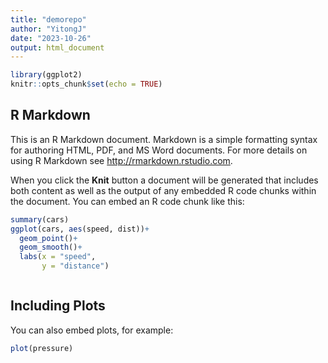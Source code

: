 ```yaml
---
title: "demorepo"
author: "YitongJ"
date: "2023-10-26"
output: html_document
---
```


```r
library(ggplot2)
knitr::opts_chunk$set(echo = TRUE)
```

## R Markdown

This is an R Markdown document. Markdown is a simple formatting syntax for authoring HTML, PDF, and MS Word documents. For more details on using R Markdown see <http://rmarkdown.rstudio.com>.

When you click the **Knit** button a document will be generated that includes both content as well as the output of any embedded R code chunks within the document. You can embed an R code chunk like this:

```r
summary(cars)
ggplot(cars, aes(speed, dist))+
  geom_point()+
  geom_smooth()+
  labs(x = "speed",
       y = "distance")



```

## Including Plots

You can also embed plots, for example:

```r
plot(pressure)
```


